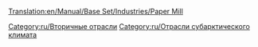 [[Translation:en/Manual/Base Set/Industries/Paper Mill]]

{{ru/Промышленность| имя=Бумажная фабрика
| Изображение=en/Papermill.png
| Климат=[[ru/Manual/Климат#subarkticheskii|Субарктический]]
| Принимает=[[ru/Manual/Base Set/Cargos/Древесина|Древесина]]
| Производит=[[ru/Manual/Base Set/Cargos/Бумага|Бумага]]
| Примечания=отсутствует в других [[ru/Manual/Климат|климатах]]
}}

{{ru/Navbox Промышленность}}

[[Category:ru/Вторичные отрасли]]
[[Category:ru/Отрасли субарктического климата]]